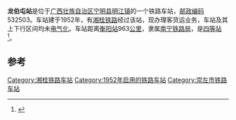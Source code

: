 {{noteTA
|1=zh-cn:始发车次; zh-hk:列車班次;
|2=zh-cn:车次; zh-hk:班次;
}}
{{Infobox China railway station 
|车站名称 = 龙伯屯站
|车站名称拼音 = 
|车站地址 = [[广西壮族自治区|广西壮族自治区]][[宁明县|宁明县]]
|归属 = [[南宁铁路局|南宁铁路局]]
|车站等级 = [[四等站_(中铁)|四等站]]
|线路 = [[湘桂铁路|湘桂铁路]]
}}
'''龙伯屯站'''是位于[[广西壮族自治区|广西壮族自治区]][[宁明县|宁明县]][[明江镇|明江镇]]的一个铁路车站，[[邮政编码|邮政编码]]532503。车站建于1952年，有[[湘桂铁路|湘桂铁路]]经过该站，现办理客货运业务，车站及其上下行区间均未[[电气化|电气化]]。车站距离[[衡阳站|衡阳站]]963[[公里|公里]]，隶属[[南宁铁路局|南宁铁路局]]，是[[四等站_(中铁)|四等站]]<ref>{{Cite book|title=中国铁路站名词典|last=孙本祥主编|first=|publisher=北京：[[中国铁道出版社|中国铁道出版社]]|year=2003.04|isbn=7-113-03941-3|location=|pages=480}}</ref>。

==参考==
{{reflist}}

{{start rail box}}
{{s-inop|[[亭亮站|亭亮站]]}}
{{s-line|[[湘桂铁路|湘桂铁路]]}}
{{s-inop|[[宁明站|宁明站]]}}
{{end box}}
{{湘桂铁路}}

[[Category:湘桂铁路车站|Category:湘桂铁路车站]]
[[Category:1952年启用的铁路车站|Category:1952年启用的铁路车站]]
[[Category:崇左市铁路车站|Category:崇左市铁路车站]]


{{铁路车站小作品}}
{{广西小作品}}